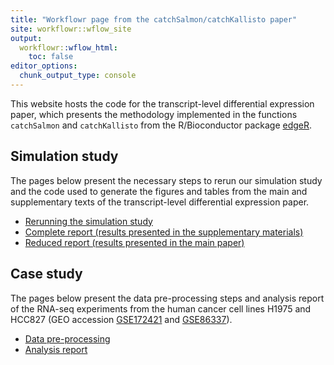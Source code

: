 ```yaml
---
title: "Workflowr page from the catchSalmon/catchKallisto paper"
site: workflowr::wflow_site
output:
  workflowr::wflow_html:
    toc: false
editor_options:
  chunk_output_type: console
---
```


This website hosts the code for the transcript-level differential expression paper, which presents the methodology implemented in the functions `catchSalmon` and `catchKallisto` from the R/Bioconductor package [edgeR](https://bioconductor.org/packages/release/bioc/html/edgeR.html).

## Simulation study

The pages below present the necessary steps to rerun our simulation study and the code used to generate the figures and tables from the main and supplementary texts of the transcript-level differential expression paper.

* [Rerunning the simulation study](simulation-howto.html)
* [Complete report (results presented in the supplementary materials)](simulation-complete.html)
* [Reduced report (results presented in the main paper)](simulation-paper.html)
  
## Case study

The pages below present the data pre-processing steps and analysis report of the RNA-seq experiments from the human cancer cell lines H1975 and HCC827 (GEO accession [GSE172421](https://www.ncbi.nlm.nih.gov/geo/query/acc.cgi?acc=GSE172421) and [GSE86337](https://www.ncbi.nlm.nih.gov/geo/query/acc.cgi?acc=GSE86337)).

* [Data pre-processing](casestudy-howto.html)
* [Analysis report](casestudy.html)
